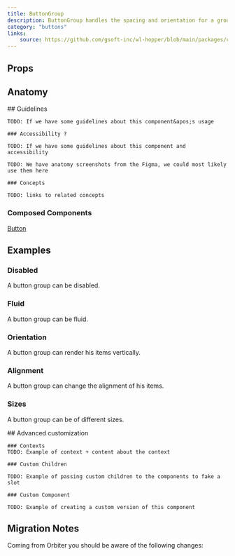 ```yaml
---
title: ButtonGroup
description: ButtonGroup handles the spacing and orientation for a grouping of buttons whose actions are related to each other.
category: "buttons"
links:
    source: https://github.com/gsoft-inc/wl-hopper/blob/main/packages/components/src/buttons/src/ButtonGroup.tsx
---
```


<Example src="buttons/docs/buttonGroup/preview" isOpen />

## Props

<PropTable component="ButtonGroup" />

## Anatomy

<FeatureFlag flag="next">
    ## Guidelines

    TODO: If we have some guidelines about this component&apos;s usage

    ### Accessibility ?

    TODO: If we have some guidelines about this component and accessibility
</FeatureFlag>

<FeatureFlag flag="rc">

    TODO: We have anatomy screenshots from the Figma, we could most likely use them here

    ### Concepts

    TODO: links to related concepts
</FeatureFlag>

### Composed Components

[Button](./Button)

## Examples

### Disabled
A button group can be disabled.

<Example src="buttons/docs/buttonGroup/disabled" />

### Fluid
A button group can be fluid.

<Example src="buttons/docs/buttonGroup/fluid" />

### Orientation
A button group can render his items vertically.

<Example src="buttons/docs/buttonGroup/orientation" />

### Alignment
A button group can change the alignment of his items.

<Example src="buttons/docs/buttonGroup/alignment" />

### Sizes
A button group can be of different sizes.

<Example src="buttons/docs/buttonGroup/sizes" />

<FeatureFlag flag="next">
    ## Advanced customization

    ### Contexts
    TODO: Example of context + content about the context

    ### Custom Children

    TODO: Example of passing custom children to the components to fake a slot

    ### Custom Component

    TODO: Example of creating a custom version of this component
</FeatureFlag>

## Migration Notes

Coming from Orbiter you should be aware of the following changes:

<MigrateGuide src="buttons/docs/migration-notes-button-group" />
